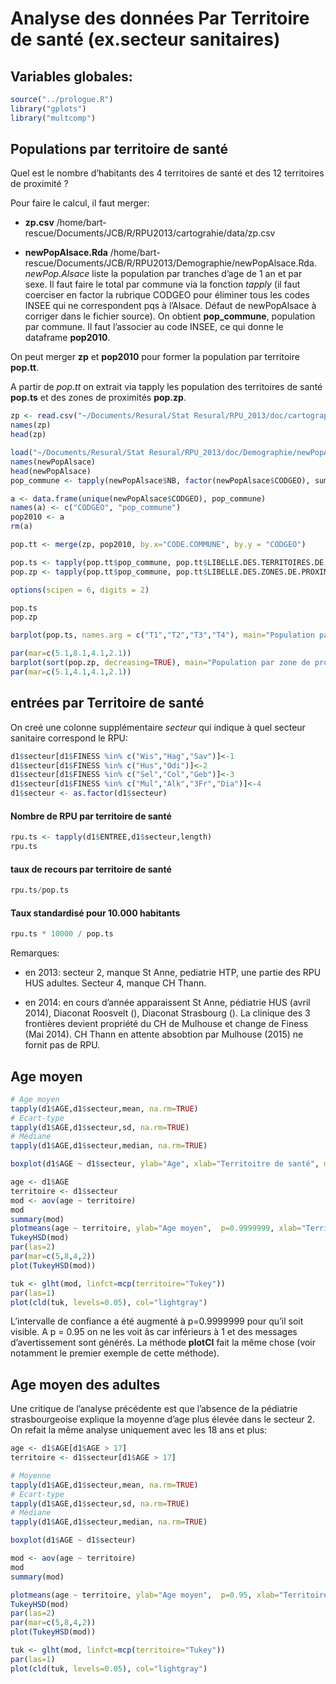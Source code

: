 Analyse des données Par Territoire de santé (ex.secteur sanitaires)
===================================================================

Variables globales:
-------------------
```r
source("../prologue.R")
library("gplots")
library("multcomp")
```

Populations par territoire de santé
-----------------------------------

Quel est le nombre d'habitants des 4 territoires de santé et des 12 territoires de proximité ?

Pour faire le calcul, il faut merger:

- **zp.csv** /home/bart-rescue/Documents/JCB/R/RPU2013/cartograhie/data/zp.csv

- **newPopAlsace.Rda** /home/bart-rescue/Documents/JCB/R/RPU2013/Demographie/newPopAlsace.Rda. *newPop.Alsace* liste la population par tranches d'age de 1 an et par sexe. Il faut faire le total par commune via la fonction *tapply* (il faut coerciser en factor la rubrique CODGEO pour éliminer tous les codes INSEE qui ne correspondent pqs à l'Alsace. Défaut de newPopAlsace à corriger dans le fichier source). On obtient **pop_commune**, population par commune. Il faut l'associer au code INSEE, ce qui donne le dataframe **pop2010**.

On peut merger **zp** et **pop2010** pour former la population par territoire **pop.tt**.

A partir de *pop.tt* on extrait via tapply les population des territoires de santé **pop.ts** et des zones de proximités **pop.zp**.

```r
zp <- read.csv("~/Documents/Resural/Stat Resural/RPU_2013/doc/cartographie/data/zp.csv")
names(zp)
head(zp)

load("~/Documents/Resural/Stat Resural/RPU_2013/doc/Demographie/newPopAlsace.Rda")
names(newPopAlsace)
head(newPopAlsace)
pop_commune <- tapply(newPopAlsace$NB, factor(newPopAlsace$CODGEO), sum)

a <- data.frame(unique(newPopAlsace$CODGEO), pop_commune)
names(a) <- c("CODGEO", "pop_commune")
pop2010 <- a
rm(a)

pop.tt <- merge(zp, pop2010, by.x="CODE.COMMUNE", by.y = "CODGEO")

pop.ts <- tapply(pop.tt$pop_commune, pop.tt$LIBELLE.DES.TERRITOIRES.DE.SANTE, sum)
pop.zp <- tapply(pop.tt$pop_commune, pop.tt$LIBELLE.DES.ZONES.DE.PROXIMITE, sum)

options(scipen = 6, digits = 2)

pop.ts
pop.zp

barplot(pop.ts, names.arg = c("T1","T2","T3","T4"), main="Population par territoire de santé en Alsace", ylab = "Effectifs", xlab = "Territoires de santé", sub="Chiffres INSEE 2010", las=1, cex.axis=0.5)

par(mar=c(5.1,8.1,4.1,2.1))
barplot(sort(pop.zp, decreasing=TRUE), main="Population par zone de proximité en Alsace", ylab = "", xlab = "Effectifs (Chiffres INSEE 2010)", sub="", las=1, cex.axis=0.8, cex.names = 0.7, horiz = TRUE)
par(mar=c(5.1,4.1,4.1,2.1))

```


entrées par Territoire de santé
-------------------------------
On creé une colonne supplémentaire *secteur* qui indique à quel secteur sanitaire correspond le RPU:
```r
d1$secteur[d1$FINESS %in% c("Wis","Hag","Sav")]<-1
d1$secteur[d1$FINESS %in% c("Hus","Odi")]<-2
d1$secteur[d1$FINESS %in% c("Sel","Col","Geb")]<-3
d1$secteur[d1$FINESS %in% c("Mul","Alk","3Fr","Dia")]<-4
d1$secteur <- as.factor(d1$secteur)

```
#### Nombre de RPU par territoire de santé
```r
rpu.ts <- tapply(d1$ENTREE,d1$secteur,length)
rpu.ts
```
#### taux de recours par territoire de santé
```r
rpu.ts/pop.ts
```
#### Taux standardisé pour 10.000 habitants
```r
rpu.ts * 10000 / pop.ts
```


Remarques:

- en 2013: secteur 2, manque St Anne, pediatrie HTP, une partie des RPU HUS adultes. Secteur 4, manque CH Thann.

- en 2014: en cours d'année apparaissent St Anne, pédiatrie HUS (avril 2014), Diaconat Roosvelt (), Diaconat Strasbourg (). La clinique des 3 frontières devient propriété du CH de Mulhouse et change de Finess (Mai 2014). CH Thann en attente absobtion par Mulhouse (2015) ne fornit pas de RPU.

Age moyen
----------
```r
# Age moyen
tapply(d1$AGE,d1$secteur,mean, na.rm=TRUE)
# Ecart-type
tapply(d1$AGE,d1$secteur,sd, na.rm=TRUE)
# Médiane
tapply(d1$AGE,d1$secteur,median, na.rm=TRUE)

boxplot(d1$AGE ~ d1$secteur, ylab="Age", xlab="Territoitre de santé", main="Age des consultants selon le territoire de santé")

age <- d1$AGE
territoire <- d1$secteur
mod <- aov(age ~ territoire)
mod
summary(mod)
plotmeans(age ~ territoire, ylab="Age moyen",  p=0.9999999, xlab="Territoire de santé", main = "Age moyen selon le territoire de santé\n(avec intervalle de confiance à 99%)")
TukeyHSD(mod)
par(las=2)
par(mar=c(5,8,4,2))
plot(TukeyHSD(mod))

tuk <- glht(mod, linfct=mcp(territoire="Tukey"))
par(las=1)
plot(cld(tuk, levels=0.05), col="lightgray")

```

L'intervalle de confiance a été augmenté à  p=0.9999999 pour qu'il soit visible. A p = 0.95 on ne les voit âs car inférieurs à 1 et des messages d'avertissement sont générés. La méthode __plotCI__ fait la même chose (voir notamment le premier exemple de cette méthode).

Age moyen des adultes
---------------------

Une critique de l'analyse précédente est que l'absence de la pédiatrie strasbourgeoise explique la moyenne d'age plus élevée dans le secteur 2. On refait la même analyse uniquement avec les 18 ans et plus:

```r
age <- d1$AGE[d1$AGE > 17]
territoire <- d1$secteur[d1$AGE > 17]

# Moyenne
tapply(d1$AGE,d1$secteur,mean, na.rm=TRUE)
# Ecart-type
tapply(d1$AGE,d1$secteur,sd, na.rm=TRUE)
# Médiane
tapply(d1$AGE,d1$secteur,median, na.rm=TRUE)

boxplot(d1$AGE ~ d1$secteur)

mod <- aov(age ~ territoire)
mod
summary(mod)

plotmeans(age ~ territoire, ylab="Age moyen",  p=0.95, xlab="Territoire de santé", main = "Age moyen selon le territoire de santé\n(avec intervalle de confiance à 95%)")
TukeyHSD(mod)
par(las=2)
par(mar=c(5,8,4,2))
plot(TukeyHSD(mod))

tuk <- glht(mod, linfct=mcp(territoire="Tukey"))
par(las=1)
plot(cld(tuk, levels=0.05), col="lightgray")
```

